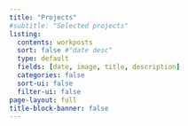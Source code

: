 ```yaml
---
title: "Projects"
#subtitle: "Selected projects"
listing:
  contents: workposts
  sort: false #"date desc"
  type: default
  fields: [date, image, title, description]
  categories: false
  sort-ui: false
  filter-ui: false
page-layout: full 
title-block-banner: false
---
```

